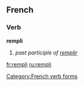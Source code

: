 ==French==
===Verb===
'''rempli'''
#''past participle of [[remplir]]''


[[Category:French verb forms]]

[[fr:rempli]]
[[ru:rempli]]